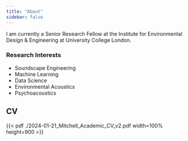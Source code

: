 ```yaml
---
title: "About"
sidebar: false
---
```


I am currently a Senior Research Fellow at the Institute for Environmental Design & Engineering at University College London. 

### Research Interests

- Soundscape Engineering
- Machine Learning
- Data Science
- Environmental Acoustics
- Psychoacoustics

## CV

{{< pdf ./2024-01-21_Mitchell_Academic_CV_v2.pdf width=100% height=900 >}}


<!-- ## Education

::: {.d-flex .justify-content-between}
::: {}
**University College London**   
PhD in Environmental Acoustics and Machine Learning     
Supervisor: Prof Jian Kang      
Co-Superverisor: Dr. Phil Symonds   
:::
::: {.text-end}
London, UK  
Granted September 2022  
:::
:::
- Thesis: *Predictive Modelling of Complex Urban Soundscapes: Enabling an Engineering Approach to Soundscape Design*

::: {.d-flex .justify-content-between}
::: {}
**Cardiff University**  
BSc. (Hons) in Physics & Music  
:::
::: {.text-end}
Cardiff, Wales, UK      
Granted August 2015
:::
:::
- Dissertation: *The Physics of the Trombone Mouthpiece*

## Experience

::: {.d-flex .justify-content-between}
::: {}
**University College London**
:::
::: {.text-end}
October 2023 - present
:::
:::
*Senior Research Fellow in Soundscape Modelling*

- Supervisor: Prof Jian Kang

::: {.d-flex .justify-content-between}
::: {}
**University College London**, Institute for Environmental Design & Engineering
:::
::: {.text-end}
June 2022 - Oct 2023
:::
:::
*Research Fellow in Soundscape Modelling*

- Supervisor: Prof Jian Kang

::: {.d-flex .justify-content-between}
::: {}
**The Alan Turing Institute**, British Library, London, UK
:::
::: {.text-end}
May 2022 - March 2023
:::
:::
*Academic PI and Challenge Owner*

Funded by a UCL Health of the Public small grant, the DeLTA project aims to develop deep learning methods (specifically, a Temporal Convolutional Neural Network) for predicting annoyance
perception of various urban sounds. The Turing Data Study Group is an extension to this project carried out in partnership with the Alan Turing Institute.

- Coordinating a 5-day intensive collaborative hackathon hosted by the Turing Institute
- Prepare two large-scale datasets and define an open-ended challenge for the AI and data science experts recruited to participate in the DSG
- Lead the DSG and supervise the preparation of an openly-published report and prototype model for real-world application

::: {.d-flex .justify-content-between}
::: {}
**Hoare Lea, LLC**, London, UK
:::
::: {.text-end}
June 2019 - March 2021
:::
:::
*Acoustics Engineer / Soundscape Consultant*

- Academic/industry collaboration to design an IoT-based soundscape assessment tool

::: {.d-flex .justify-content-between}
::: {}
**Newson Brown Acoustics**, Santa Monica, CA  
:::
::: {.text-end}
June 2016 - September 2018
:::
:::
*Acoustical Consultant*

- Architectural acoustics, room acoustics modelling, & noise control

::: {.d-flex .justify-content-between}
::: {}
**Hayes McKenzie Partnership**, Machynlleth, Wales
:::
::: {.text-end}
July 2015 - April 2016
:::
:::
*Junior Acoustics Consultant*

::: {.d-flex .justify-content-between}
::: {}
**Busch Gardens Williamsburg**, Williamsburg, VA
:::
::: {.text-end}
Summer 2012
:::
:::
*Bass Trombonist*

## Associations

::: {.d-flex .justify-content-between}
::: {}
Member, **Acoustical Society of America**
:::
::: {.text-end}
2023 - Present
:::
:::

::: {.d-flex .justify-content-between}
::: {}
Associate Member, **Acoustical Society of America**
:::
::: {.text-end}
2016 - 2023
:::
:::

::: {.d-flex .justify-content-between}
::: {}
Student Member, **Institute of Acoustics**
:::
::: {.text-end}
2015 - Present
:::
:::

::: {.d-flex .justify-content-between}
::: {}
Researcher & Advisory Board Member, **International Misophonia Research Network (IMRN)**
:::
::: {.text-end}
2018 - 2022
:::
::: -->


<!-- ### Teaching

#### Facebook
::: {.d-flex .justify-content-between}
::: {}
Internal datacamp class on designing and analyzing experiments 
:::
::: {.text-end}
2017-2019
:::
:::

#### NYU Undergraduate
::: {.d-flex .justify-content-between}
::: {}
TA for Power and Politics in America (under Jonathan Nagler)
:::
::: {.text-end}
Fall 2014
:::
:::

::: {.d-flex .justify-content-between}
::: {}
TA for Games, Strategy and Politics (under Steven Brams)
:::
::: {.text-end}
Fall 2013
:::
:::

#### NYU Graduate

::: {.d-flex .justify-content-between}
::: {}
TA for Quantitative Methods II (under Nathaniel Beck)
:::
::: {.text-end}
Spring 2015
:::
:::

::: {.d-flex .justify-content-between}
::: {}
TA for Quantitative Methods II (under Cyrus Samii)
:::
::: {.text-end}
Spring 2014
:::
:::

::: {.d-flex .justify-content-between}
::: {}
High Performance Computing Talk for NYU Datalab
:::
::: {.text-end}
February 2014
:::
:::

::: {.d-flex .justify-content-between}
::: {}
Introduction to R for NYU Datalab
:::
::: {.text-end}
January 2013
:::
::: -->
